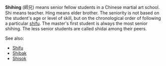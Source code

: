 '''Shihing''' (&#24107;&#20804;) means senior fellow students in a Chinese martial art school.
Shi means teacher.
Hing means elder brother.
The seniority is not based on the student's age or level of skill, but on the chronological order of following a particular [[shifu]].
The master's first student is always the most senior shihing.
The less senior students are called shidai among their peers.

See also:
*[[Shifu]]
*[[Shibak]]
*[[Shisok]]

{{stub}}
